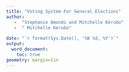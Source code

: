 ```yaml
---
title: "Voting System For General Elections"
author:
   -  "Stephanie Amondi and Mitchelle Kerubo"
   -  " Mitchelle Kerubo"
   
date: "`r format(Sys.Date(), '%B %d, %Y')`"
output: 
  word_document: 
    toc: true
geometry: margin=1in
---
```


\begin{center}
  \huge\textbf{Young Scientist Kenya} \\
  \vspace{0.5cm}
  \Large\textbf{Category: Technology} \\
  \vspace{0.5cm}
  \large\textbf{School: Asumbi Girls High School} \\
\end{center}